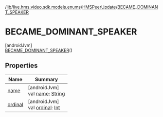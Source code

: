 /[lib](/api-reference/android/v2/home/content)/[live.hms.video.sdk.models.enums](../../index)/[HMSPeerUpdate](../index)/[BECAME_DOMINANT_SPEAKER](index)

# BECAME_DOMINANT_SPEAKER

[androidJvm]\
[BECAME_DOMINANT_SPEAKER](index)()

## Properties

| Name               | Summary                                                                                                              |
| ------------------ | -------------------------------------------------------------------------------------------------------------------- |
| [name](name)       | [androidJvm]<br />val [name](name): [String](https://kotlinlang.org/api/latest/jvm/stdlib/kotlin/-string/index.html) |
| [ordinal](ordinal) | [androidJvm]<br />val [ordinal](ordinal): [Int](https://kotlinlang.org/api/latest/jvm/stdlib/kotlin/-int/index.html) |
